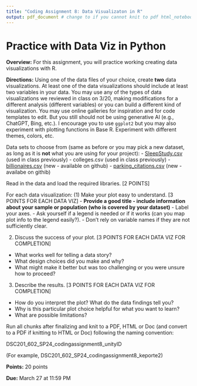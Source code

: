 ```yaml
---
title: "Coding Assignment 8: Data Visualizaton in R"
output: pdf_document # change to if you cannot knit to pdf html_notebook
---
```


# Practice with Data Viz in Python

**Overview:** For this assignment, you will practice working creating data visualizations with R. 

**Directions:** Using one of the data files of your choice, create **two** data visualizations. At least one of the data visualizations should include at least two variables in your data. You may use any of the types of data visualizations we reviewed in class on 3/20, making modifications for a different analysis (different variables) or you can build a different kind of visualization. You may use online galleries for inspiration and for code templates to edit. But you still should not be using generative AI (e.g., ChatGPT, Bing, etc.). I encourage you to use `ggplot2` but you may also experiment with plotting functions in Base R. Experiment with different themes, colors, etc. 

Data sets to choose from (same as before or you may pick a new dataset, as long as it is **not** what you are using for your project):
- [SleepStudy.csv](https://www.rdocumentation.org/packages/Lock5withR/versions/1.2.2/topics/SleepStudy) (used in class previously)
- colleges.csv (used in class previously)
- [billionaires.csv](https://corgis-edu.github.io/corgis/csv/billionaires/) (new - available on github)
- [parking_citations.csv](https://corgis-edu.github.io/corgis/csv/parking_citations/) (new - availabe on githib)

Read in the data and load the required libraries. [2 POINTS]

For each data visualization: 
(1) Make your plot easy to understand. [3 POINTS FOR EACH DATA VIZ]
- **Provide a good title - include information about your sample or population (who is covered by your dataset)**
- Label your axes.
- Ask yourself if a legend is needed or if it works (can you map plot info to the legend easily?).
- Don't rely on variable names if they are not sufficiently clear.

(2) Discuss the success of your plot. [3 POINTS FOR EACH DATA VIZ FOR COMPLETION]
- What works well for telling a data story? 
- What design choices did you make and why? 
- What might make it better but was too challenging or you were unsure how to proceed? 

(3) Describe the results. [3 POINTS FOR EACH DATA VIZ FOR COMPLETION]
- How do you interpret the plot? What do the data findings tell you? 
- Why is this particular plot choice helpful for what you want to learn? 
- What are possible limitations? 

Run all chunks after finalizing and knit to a PDF, HTML or Doc (and convert to a PDF if knitting to HTML or Doc) following the naming convention:

DSC201_602_SP24_codingassignment8_unityID

(For example, DSC201_602_SP24_codingassignment8_keporte2)


**Points:** 20 points

**Due:** March 27 at 11:59 PM 